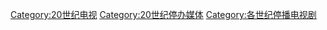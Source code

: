 [[Category:20世纪电视|Category:20世纪电视]]
[[Category:20世纪停办媒体|Category:20世纪停办媒体]]
[[Category:各世纪停播电视剧|Category:各世纪停播电视剧]]